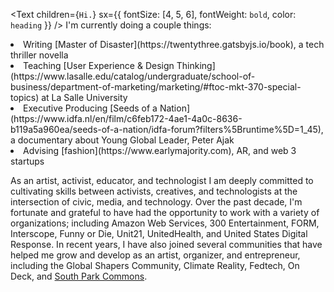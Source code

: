 <Text
  children={`Hi.`}
  sx={{ fontSize: [4, 5, 6], fontWeight: `bold`, color: `heading` }}
/>
I'm currently doing a couple things:
<li>Writing [Master of Disaster](https://twentythree.gatsbyjs.io/book), a tech thriller novella</li>
<li>Teaching [User Experience & Design Thinking](https://www.lasalle.edu/catalog/undergraduate/school-of-business/department-of-marketing/marketing/#ftoc-mkt-370-special-topics) at La Salle University</li>
<li>Executive Producing [Seeds of a Nation](https://www.idfa.nl/en/film/c6feb172-4ae1-4a0c-8636-b119a5a960ea/seeds-of-a-nation/idfa-forum?filters%5Bruntime%5D=1_45), a documentary about Young Global Leader, Peter Ajak</li>
<li>Advising [fashion](https://www.earlymajority.com), AR, and web 3 startups</li>

As an artist, activist, educator, and technologist I am deeply committed to cultivating skills between activists, creatives, and technologists at the intersection of civic, media, and technology. Over the past decade, I'm fortunate and grateful to have had the opportunity to work with a variety of organizations; including Amazon Web Services, 300 Entertainment, FORM, Interscope, Funny or Die, Unit21, UnitedHealth, and United States Digital Response. In recent years, I have also joined several communities that have helped me grow and develop as an artist, organizer, and entrepreneur, including the Global Shapers Community, Climate Reality, Fedtech, On Deck, and [South Park Commons](https://www.southparkcommons.com).
